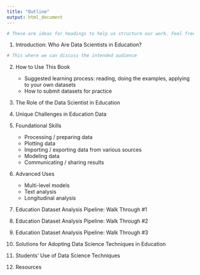 ```yaml
---
title: "Outline"
output: html_document
---
```


```r
# These are ideas for headings to help us structure our work. Feel free to edit
```

1. Introduction: Who Are Data Scientists in Education? 

```r
# This where we can discuss the intended audience
```

2. How to Use This Book 

    - Suggested learning process: reading, doing the examples, applying to your own datasets  
    - How to submit datasets for practice  

4. The Role of the Data Scientist in Education  

3. Unique Challenges in Education Data 

5. Foundational Skills  

    - Processing / preparing data
    - Plotting data
    - Importing / exporting data from various sources
    - Modeling data
    - Communicating / sharing results

6. Advanced Uses  

    - Multi-level models 
    - Text analysis
    - Longitudinal analysis  

7. Education Dataset Analysis Pipeline: Walk Through #1  

8. Education Dataset Analysis Pipeline: Walk Through #2 

9. Education Dataset Analysis Pipeline: Walk Through #3 

10. Solutions for Adopting Data Science Techniques in Education 

11. Students' Use of Data Science Techniques

12. Resources

